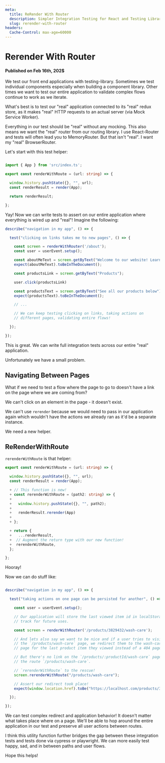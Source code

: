 ```yaml
---
meta:
  title: ReRender With Router
  description: Simpler Integration Testing for React and Testing Library
  slug: rerender-with-router
headers:
  Cache-Control: max-age=60000
---
```


# Rerender With Router

#### Published on Feb 16th, 202$

We test our front end applications with testing-library. Sometimes we test
individual components especially when building a component library. Other times
we want to test our entire application to validate complex flows continue to
work as we iterate.

What's best is to test our "real" application connected to its "real" redux store,
as it makes "real" HTTP requests to an actual server (via Mock Service Worker).

Everything in our test should be "real" without any mocking. This also means we want the "real" router from our routing library. I use React-Router and tests will often lead you to MemoryRouter. But that isn't "real". I want my "real" BrowserRouter.

Let's start with this test helper:

~~~ts

import { App } from 'src/index.ts';

export const renderWithRoute = (url: string) => {

  window.history.pushState({}, "", url);
  const renderResult = render(App);

  return renderResult;

};

~~~

Yay! Now we can write tests to assert on our entire application where everything is wired up and "real"! Imagine the following:

~~~ts
describe("navigation in my app", () => {

  test("clicking on links takes me to new pages", () => {

    const screen = renderWithRouter('/about');
    const user = userEvent.setup();

    const aboutMeText = screen.getByText("Welcome to our website! Learn more about us below");
    expect(aboutMeText).toBeInTheDocument();

    const productsLink = screen.getByText("Products");

    user.click(productsLink)

    const productsText = screen.getByText("See all our products below");
    expect(productsText).toBeInTheDocument();

    // ...

    // We can keep testing clicking on links, taking actions on
    // different pages, validating entire flows!

  });

});
~~~

This is great. We can write full integration tests across our entire "real"
application.

Unfortunately we have a small problem.

## Navigating Between Pages

What if we need to test a flow where the page to go to doesn't have a link on the page where we are coming from?

We can't click on an element in the page - it doesn't exist.

We can't use `rerender` because we would need to pass in our application again
which wouldn't have the actions we already ran as it'd be a separate instance.

We need a new helper.

## ReRenderWithRoute

`rerenderWithRoute` is that helper:

~~~ts
export const renderWithRoute = (url: string) => {

  window.history.pushState({}, "", url);
  const renderResult = render(App);

  + // This function is new!
  + const rerenderWithRoute = (path2: string) => {
  +
  +   window.history.pushState({}, "", path2);
  +
  +   renderResult.rerender(App)
  +
  + };

  + return {
  +   ...renderResult,
  +  // Augment the return type with our new function!
  +  rerenderWithRoute,
  };

};
~~~

Hooray!

Now we can do stuff like:


~~~ts

describe("navigation in my app", () => {

  test("taking actions on one page can be persisted for another", () => {

    const user = userEvent.setup();

    // Our application will store the last viewed item id in localStorage to
    // track for future uses.

    const screen = renderWithRouter('/products/3829432/wash-care');

    // And lets also say we want to be nice and if a user tries to visit
    // the `/products/wash-care` page, we redirect them to the wash-care
    // page for the last product item they viewed instead of a 404 page.

    // But there's no link on the `/products/:productId/wash-care` page to
    // the route `/products/wash-care`.

    // `rerenderWithRoute` to the rescue!
    screen.rerenderWithRoute("/products/wash-care");

    // Assert our redirect took place!
    expect(window.location.href).toBe("https://localhost.com/products/3829432/wash-care");

  });

});
~~~

We can test complex redirect and application behavior! It doesn't matter what takes place where on a page. We'll be able to hop around the entire application in our test and preserve all user actions between routes.

I think this utility function further bridges the gap between these integration tests and tests done via cypress or playwright. We can more easily test happy, sad, and in between paths and user flows.

Hope this helps!

